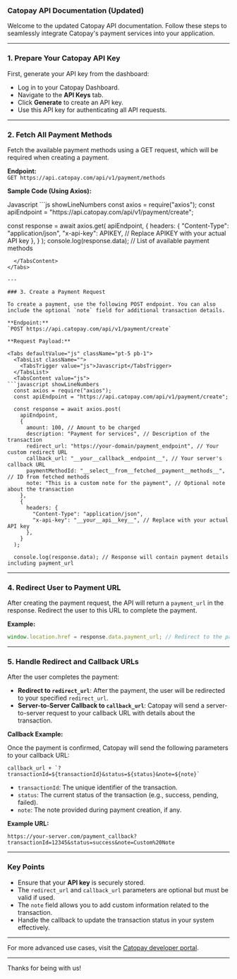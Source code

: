 ### Catopay API Documentation (Updated)

Welcome to the updated Catopay API documentation. Follow these steps to seamlessly integrate Catopay's payment services into your application.

---

### 1. Prepare Your Catopay API Key

First, generate your API key from the dashboard:

- Log in to your Catopay Dashboard.
- Navigate to the **API Keys** tab.
- Click **Generate** to create an API key.
- Use this API key for authenticating all API requests.

---

### 2. Fetch All Payment Methods

Fetch the available payment methods using a GET request, which will be required when creating a payment.

**Endpoint:**  
`GET https://api.catopay.com/api/v1/payment/methods`

**Sample Code (Using Axios):**

<Tabs defaultValue="js" className="pt-5 pb-1">
  <TabsList className="">
    <TabsTrigger value="js">Javascript</TabsTrigger>
  </TabsList>
  <TabsContent value="js">
```js showLineNumbers
const axios = require("axios");
const apiEndpoint = "https://api.catopay.com/api/v1/payment/create";

const response = await axios.get(
  apiEndpoint,
    {
    headers: {
      "Content-Type": "application/json",
      "x-api-key": APIKEY, // Replace APIKEY with your actual API key
    },
  }
);
console.log(response.data); // List of available payment methods

```
  </TabsContent>
</Tabs>

---

### 3. Create a Payment Request

To create a payment, use the following POST endpoint. You can also include the optional `note` field for additional transaction details.

**Endpoint:**
`POST https://api.catopay.com/api/v1/payment/create`

**Request Payload:**

<Tabs defaultValue="js" className="pt-5 pb-1">
  <TabsList className="">
    <TabsTrigger value="js">Javascript</TabsTrigger>
  </TabsList>
  <TabsContent value="js">
```javascript showLineNumbers
  const axios = require("axios");
  const apiEndpoint = "https://api.catopay.com/api/v1/payment/create";

  const response = await axios.post(
    apiEndpoint,
    {
      amount: 100, // Amount to be charged
      description: "Payment for services", // Description of the transaction
      redirect_url: "https://your-domain/payment_endpoint", // Your custom redirect URL
      callback_url: "__your__callback__endpoint__", // Your server's callback URL
      paymentMethodId: "__select__from__fetched__payment__methods__", // ID from fetched methods
      note: "This is a custom note for the payment", // Optional note about the transaction
    },
    {
      headers: {
        "Content-Type": "application/json",
        "x-api-key": "__your__api__key__", // Replace with your actual API key
      },
    }
  );

  console.log(response.data); // Response will contain payment details including payment_url
```
  </TabsContent>
</Tabs>



---

### 4. Redirect User to Payment URL

After creating the payment request, the API will return a `payment_url` in the response. Redirect the user to this URL to complete the payment.

**Example:**

```javascript
window.location.href = response.data.payment_url; // Redirect to the payment page
```

---

### 5. Handle Redirect and Callback URLs

After the user completes the payment:

- **Redirect to `redirect_url`**: After the payment, the user will be redirected to your specified `redirect_url`.
- **Server-to-Server Callback to `callback_url`**: Catopay will send a server-to-server request to your callback URL with details about the transaction.

**Callback Example:**

Once the payment is confirmed, Catopay will send the following parameters to your callback URL:

```
callback_url + `?transactionId=${transactionId}&status=${status}&note=${note}`
```

- `transactionId`: The unique identifier of the transaction.
- `status`: The current status of the transaction (e.g., success, pending, failed).
- `note`: The note provided during payment creation, if any.

**Example URL:**

```
https://your-server.com/payment_callback?transactionId=12345&status=success&note=Custom%20Note
```

---

### Key Points

- Ensure that your **API key** is securely stored.
- The `redirect_url` and `callback_url` parameters are optional but must be valid if used.
- The `note` field allows you to add custom information related to the transaction.
- Handle the callback to update the transaction status in your system effectively.

---

For more advanced use cases, visit the [Catopay developer portal](https://catopay.com/dashboard/api-keys).

---

Thanks for being with us!
